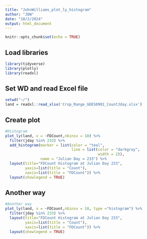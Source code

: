 ```yaml
---
title: "JohnWilliams_plot_ly_histogram"
author: "JDW"
date: "10/2/2024"
output: html_document
---
```


```r
knitr::opts_chunk$set(echo = TRUE)
```

## Load libraries

```r
library(tidyverse)
library(plotly)
library(readxl)
```

## Set WD and read Excel file

```r
setwd("~/")
land = readxl::read_xlsx('Crop_Range_GOES0901_CountJday.xlsx')
```

## Create plot

```r
#Histogram
plot_ly(land, x = ~FDCount,nbinsx = 10) %>%
  filter(jday %in% 233) %>%
  add_histogram(marker = list(color = "teal",
                              line = list(color = "darkgray",
                                          width = 2)),
                name = "Julian Day = 233") %>%
  layout(title="FDCount Histogram at Julian Day 233",
         yaxis=list(title = "Count"),
         xaxis=list(title = "FDCount")) %>%
  layout(showlegend = TRUE)
```

## Another way

```r
#Another way
plot_ly(land, x = ~FDCount,nbinsx = 10, type ="histogram") %>%
  filter(jday %in% 233) %>%
  layout(title="FDCount Histogram at Julian Day 233",
         yaxis=list(title = "Count"),
         xaxis=list(title = "FDCount")) %>% 
  layout(showlegend = TRUE)
```

